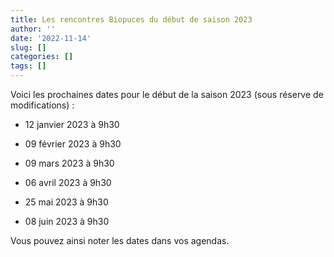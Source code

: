 ```yaml
---
title: Les rencontres Biopuces du début de saison 2023
author: ''
date: '2022-11-14'
slug: []
categories: []
tags: []
---
```


Voici les prochaines dates pour le début de la saison 2023 (sous réserve de modifications) : 

* 12 janvier 2023 à 9h30

* 09 février 2023 à 9h30

* 09 mars 2023 à 9h30

* 06 avril 2023 à 9h30 

* 25 mai 2023 à 9h30 

* 08 juin 2023 à 9h30

Vous pouvez ainsi noter les dates dans vos agendas. 
